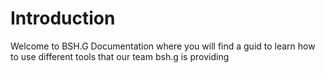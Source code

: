 # Introduction
 
Welcome to BSH.G Documentation where you will find a guid to learn how to use different tools that our team bsh.g is providing
